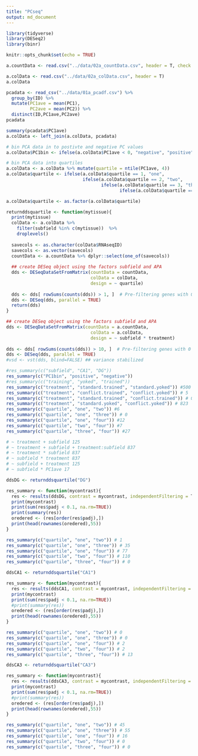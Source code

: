 ```yaml
---
title: "PCseq"
output: md_document
---
```


```r
library(tidyverse)
library(DESeq2)
library(binr)

knitr::opts_chunk$set(echo = TRUE)
```

```r
a.countData <- read.csv("../data/02a_countData.csv", header = T, check.names = F, row.names = 1)

a.colData <- read.csv("../data/02a_colData.csv", header = T)
a.colData

pcadata <- read_csv("../data/01a_pcadf.csv") %>%
  group_by(ID) %>%
  mutate(PC1ave = mean(PC1),
         PC2ave = mean(PC2)) %>%
  distinct(ID,PC1ave,PC2ave)
pcadata

summary(pcadata$PC1ave)
a.colData <- left_join(a.colData, pcadata)

# bin PCA data in to postivte and negative PC values
a.colData$PC1bin <- ifelse(a.colData$PC1ave < 0, "negative", "positive") 

# bin PCA data into quartiles
a.colData <- a.colData %>% mutate(quartile = ntile(PC1ave, 4))
a.colData$quartile <- ifelse(a.colData$quartile == 1, "one",
                             ifelse(a.colData$quartile == 2, "two",
                                    ifelse(a.colData$quartile == 3, "three",
                                           ifelse(a.colData$quartile == 4, "four", NA))))

a.colData$quartile <- as.factor(a.colData$quartile)
```

```r
returnddsquartile <- function(mytissue){
  print(mytissue)
  colData <- a.colData %>% 
    filter(subfield %in% c(mytissue))  %>% 
    droplevels()
  
  savecols <- as.character(colData$RNAseqID) 
  savecols <- as.vector(savecols) 
  countData <- a.countData %>% dplyr::select(one_of(savecols)) 
  
  ## create DESeq object using the factors subfield and APA
  dds <- DESeqDataSetFromMatrix(countData = countData,
                                colData = colData,
                                design = ~ quartile)
  
  dds <- dds[ rowSums(counts(dds)) > 1, ]  # Pre-filtering genes with 0 counts
  dds <- DESeq(dds, parallel = TRUE)
  return(dds)
}

## create DESeq object using the factors subfield and APA
dds <- DESeqDataSetFromMatrix(countData = a.countData,
                                colData = a.colData,
                                design = ~ subfield * treatment)
  
dds <- dds[ rowSums(counts(dds)) > 10, ]  # Pre-filtering genes with 0 counts
dds <- DESeq(dds, parallel = TRUE)
#vsd <- vst(dds, blind=FALSE) ## variance stabilized

#res_summary(c("subfield", "CA1", "DG"))
res_summary(c("PC1bin", "positive", "negative"))
#res_summary(c("training", "yoked", "trained"))
res_summary(c("treatment", "standard.trained", "standard.yoked")) #500
res_summary(c("treatment", "conflict.trained", "conflict.yoked")) # 5
res_summary(c("treatment", "standard.trained", "conflict.trained")) # 0
res_summary(c("treatment", "standard.yoked", "conflict.yoked")) # 823
res_summary(c("quartile", "one", "two")) #6
res_summary(c("quartile", "one", "three")) # 0
res_summary(c("quartile", "one", "four")) #12
res_summary(c("quartile", "two", "four")) #7
res_summary(c("quartile", "three", "four")) #27

# ~ treatment + subfield 125
# ~ treatment + subfield + treatment:subfield 837
# ~ treatment * subfield 837
# ~ subfield * treatment 837
# ~ subfield + treatment 125
# ~ subfield * PC1ave 17
```

```r
ddsDG <- returnddsquartile("DG")

res_summary <- function(mycontrast){
  res <- results(ddsDG, contrast = mycontrast, independentFiltering = T)
  print(mycontrast)
  print(sum(res$padj < 0.1, na.rm=TRUE))
  print(summary(res))
  oredered <- (res[order(res$padj),])
  print(head(rownames(oredered),55))
}

res_summary(c("quartile", "one", "two")) # 1
res_summary(c("quartile", "one", "three")) # 35
res_summary(c("quartile", "one", "four")) # 77
res_summary(c("quartile", "two", "four")) # 110
res_summary(c("quartile", "three", "four")) # 0

ddsCA1 <- returnddsquartile("CA1")

res_summary <- function(mycontrast){
  res <- results(ddsCA1, contrast = mycontrast, independentFiltering = T)
  print(mycontrast)
  print(sum(res$padj < 0.1, na.rm=TRUE))
  #print(summary(res))
  oredered <- (res[order(res$padj),])
  print(head(rownames(oredered),55))
}

res_summary(c("quartile", "one", "two")) # 0
res_summary(c("quartile", "one", "three")) # 0
res_summary(c("quartile", "one", "four")) # 2
res_summary(c("quartile", "two", "four")) # 2
res_summary(c("quartile", "three", "four")) # 13

ddsCA3 <- returnddsquartile("CA3")

res_summary <- function(mycontrast){
  res <- results(ddsCA3, contrast = mycontrast, independentFiltering = T)
  print(mycontrast)
  print(sum(res$padj < 0.1, na.rm=TRUE))
  #print(summary(res))
  oredered <- (res[order(res$padj),])
  print(head(rownames(oredered),55))
}

res_summary(c("quartile", "one", "two")) # 45
res_summary(c("quartile", "one", "three")) # 55
res_summary(c("quartile", "one", "four")) # 16
res_summary(c("quartile", "two", "four")) # 0
res_summary(c("quartile", "three", "four")) # 0


```
